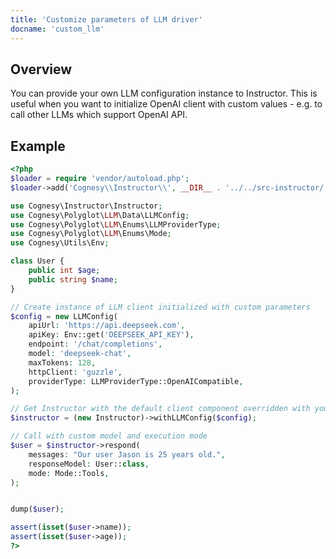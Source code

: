 ```yaml
---
title: 'Customize parameters of LLM driver'
docname: 'custom_llm'
---
```


## Overview

You can provide your own LLM configuration instance to Instructor. This is useful
when you want to initialize OpenAI client with custom values - e.g. to call
other LLMs which support OpenAI API.

## Example

```php
<?php
$loader = require 'vendor/autoload.php';
$loader->add('Cognesy\\Instructor\\', __DIR__ . '../../src-instructor/');

use Cognesy\Instructor\Instructor;
use Cognesy\Polyglot\LLM\Data\LLMConfig;
use Cognesy\Polyglot\LLM\Enums\LLMProviderType;
use Cognesy\Polyglot\LLM\Enums\Mode;
use Cognesy\Utils\Env;

class User {
    public int $age;
    public string $name;
}

// Create instance of LLM client initialized with custom parameters
$config = new LLMConfig(
    apiUrl: 'https://api.deepseek.com',
    apiKey: Env::get('DEEPSEEK_API_KEY'),
    endpoint: '/chat/completions',
    model: 'deepseek-chat',
    maxTokens: 128,
    httpClient: 'guzzle',
    providerType: LLMProviderType::OpenAICompatible,
);

// Get Instructor with the default client component overridden with your own
$instructor = (new Instructor)->withLLMConfig($config);

// Call with custom model and execution mode
$user = $instructor->respond(
    messages: "Our user Jason is 25 years old.",
    responseModel: User::class,
    mode: Mode::Tools,
);


dump($user);

assert(isset($user->name));
assert(isset($user->age));
?>
```
